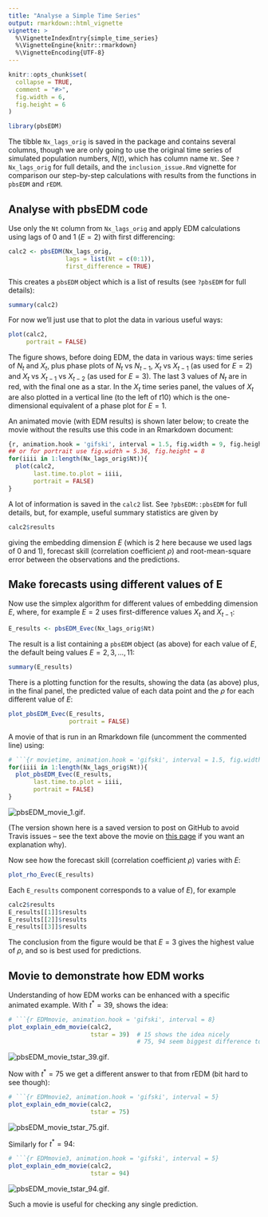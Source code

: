 ```yaml
---
title: "Analyse a Simple Time Series"
output: rmarkdown::html_vignette
vignette: >
  %\VignetteIndexEntry{simple_time_series}
  %\VignetteEngine{knitr::rmarkdown}
  %\VignetteEncoding{UTF-8}
---
```


```r
knitr::opts_chunk$set(
  collapse = TRUE,
  comment = "#>",
  fig.width = 6,
  fig.height = 6
)
```

```r
library(pbsEDM)
```

The tibble `Nx_lags_orig` is saved in the package and contains several columns,
though we are only going to use the original time series of simulated population numbers,
$N(t)$, which has column name `Nt`. See `?Nx_lags_orig` for full details, and
the `inclusion_issue.Rmd` vignette for comparison our step-by-step calculations
with results from the functions in `pbsEDM` and `rEDM`.

<!-- , the lagged value $N(t-1)$ as `Ntmin1`, and first difference
$X(t) = N(t+1) - N(t)$ as `Xt` (and `Xtmin1` and `Xtmin2` the lagged
values). Also has results for embedding dimension 2, using both `rEDM` and Andy's original
function `EDM_pred_E_2()`.-->


## Analyse with pbsEDM code

Use only the `Nt` column from `Nx_lags_orig` and apply EDM
calculations using lags of 0 and 1 ($E = 2$) with first differencing:
```r
calc2 <- pbsEDM(Nx_lags_orig,
                lags = list(Nt = c(0:1)),
                first_difference = TRUE)
```
This creates a `pbsEDM` object which is a list of results (see `?pbsEDM` for full details):
```r
summary(calc2)
```
For now we'll just use that to plot the data in various useful ways:
```r
plot(calc2,
     portrait = FALSE)
```
The figure shows, before doing EDM, the data in various ways: time series of $N_t$ and $X_t$, plus phase plots of $N_t$ vs $N_{t-1}$, $X_t$ vs $X_{t-1}$ (as used for $E=2$) and $X_t$ vs $X_{t-1}$ vs $X_{t-2}$ (as used for $E=3$). The last 3 values of $N_t$ are in red, with the final one as a star. In the $X_t$ time series panel, the values of $X_t$ are also plotted in a vertical line (to the left of $t10$) which is the one-dimensional equivalent of a phase plot for $E=1$.

An animated movie (with EDM results) is shown later below; to create the movie
without the results use this code in an Rmarkdown document:
```r
{r, animation.hook = 'gifski', interval = 1.5, fig.width = 9, fig.height = 5.36}
## or for portrait use fig.width = 5.36, fig.height = 8
for(iiii in 1:length(Nx_lags_orig$Nt)){
  plot(calc2,
       last.time.to.plot = iiii,
       portrait = FALSE)
}
```

A lot of information is saved in the `calc2` list. See `?pbsEDM::pbsEDM`
for full details, but, for example, useful summary statistics are given by
```r
calc2$results
```
giving the embedding dimension $E$ (which is 2 here because we used lags of 0
and 1), forecast skill (correlation coefficient $\rho$) and root-mean-square
error between the observations and the predictions.

## Make forecasts using different values of E

Now use the simplex algorithm for different values of embedding dimension $E$,
where, for example $E=2$ uses first-difference values $X_t$ and $X_{t-1}$:
```r
E_results <- pbsEDM_Evec(Nx_lags_orig$Nt)
```
The result is a list containing a `pbsEDM` object (as above) for each value of $E$, the
default being values $E = 2, 3, ..., 11$:
```r
summary(E_results)
```

There is a plotting function for the results, showing the data (as above) plus,
in the final panel, the predicted value of each data point and the $\rho$ for
each different value of $E$:
```r
plot_pbsEDM_Evec(E_results,
                 portrait = FALSE)
```

A movie of that is run in an Rmarkdown file (uncomment the commented line) using:
```r
# ```{r movietime, animation.hook = 'gifski', interval = 1.5, fig.width = 9, fig.height = 5.36}
for(iiii in 1:length(Nx_lags_orig$Nt)){
  plot_pbsEDM_Evec(E_results,
       last.time.to.plot = iiii,
       portrait = FALSE)
}
```
![pbsEDM_movie_1.gif](pbsEDM_movie_1.gif).

(The version shown here is a saved version to post on GitHub to avoid Travis
issues -- see the text above the movie on
[this page](https://htmlpreview.github.io/?https://raw.githubusercontent.com/andrew-edwards/sizeSpectra/master/doc/MEPS_IBTS_recommend.html)
if you want an explanation why).

Now see how the forecast skill (correlation coefficient $\rho$) varies with $E$:
```r
plot_rho_Evec(E_results)
```

Each `E_results` component corresponds to a value of $E$), for example
```r
calc2$results
E_results[[1]]$results
E_results[[2]]$results
E_results[[3]]$results
```

The conclusion from the figure would be that $E = 3$ gives the highest value of
$\rho$, and so is best used for predictions.

## Movie to demonstrate how EDM works

Understanding of how EDM works can be enhanced with a specific animated
example. With $t^* = 39$, shows the idea:
```r
# ```{r EDMmovie, animation.hook = 'gifski', interval = 8}
plot_explain_edm_movie(calc2,
                       tstar = 39)  # 15 shows the idea nicely
                                    # 75, 94 seem biggest difference to rEDM
```
![pbsEDM_movie_tstar_39.gif](pbsEDM_movie_tstar_39.gif).

Now with $t^* = 75$ we get a different answer to that from rEDM (bit hard to see though):
```r
# ```{r EDMmovie2, animation.hook = 'gifski', interval = 5}
plot_explain_edm_movie(calc2,
                       tstar = 75)
```
![pbsEDM_movie_tstar_75.gif](pbsEDM_movie_tstar_75.gif).

Similarly for $t^* = 94$:
```r
# ```{r EDMmovie3, animation.hook = 'gifski', interval = 5}
plot_explain_edm_movie(calc2,
                       tstar = 94)
```
![pbsEDM_movie_tstar_94.gif](pbsEDM_movie_tstar_94.gif).

Such a movie is useful for checking any single prediction.
